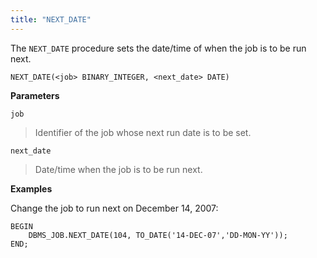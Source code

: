 ```yaml
---
title: "NEXT_DATE"
---
```




The `NEXT_DATE` procedure sets the date/time of when the job is to be run next.

    NEXT_DATE(<job> BINARY_INTEGER, <next_date> DATE)

**Parameters**

`job`

> Identifier of the job whose next run date is to be set.

`next_date`

> Date/time when the job is to be run next.

**Examples**

Change the job to run next on December 14, 2007:

    BEGIN
        DBMS_JOB.NEXT_DATE(104, TO_DATE('14-DEC-07','DD-MON-YY'));
    END;
